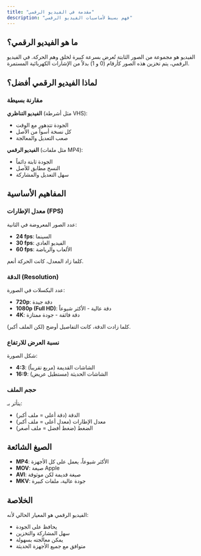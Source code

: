 ```yaml
---
title: "مقدمة في الفيديو الرقمي"
description: "فهم بسيط لأساسيات الفيديو الرقمي"
---
```


## ما هو الفيديو الرقمي؟

الفيديو هو مجموعة من الصور الثابتة تُعرض بسرعة كبيرة لخلق وهم الحركة. في الفيديو الرقمي، يتم تخزين هذه الصور كأرقام (0 و 1) بدلاً من الإشارات الكهربائية المستمرة.

## لماذا الفيديو الرقمي أفضل؟

### مقارنة بسيطة

**الفيديو التناظري** (مثل أشرطة VHS):
- الجودة تتدهور مع الوقت
- كل نسخة أسوأ من الأصل
- صعب التعديل والمعالجة

**الفيديو الرقمي** (مثل ملفات MP4):
- الجودة ثابتة دائماً
- النسخ مطابق للأصل
- سهل التعديل والمشاركة

## المفاهيم الأساسية

### معدل الإطارات (FPS)

عدد الصور المعروضة في الثانية:

- **24 fps**: السينما
- **30 fps**: الفيديو العادي
- **60 fps**: الألعاب والرياضة

كلما زاد المعدل، كانت الحركة أنعم.

### الدقة (Resolution)

عدد البكسلات في الصورة:

- **720p**: دقة جيدة
- **1080p (Full HD)**: دقة عالية - الأكثر شيوعاً
- **4K**: دقة فائقة - جودة ممتازة

كلما زادت الدقة، كانت التفاصيل أوضح (لكن الملف أكبر).

### نسبة العرض للارتفاع

شكل الصورة:

- **4:3**: الشاشات القديمة (مربع تقريباً)
- **16:9**: الشاشات الحديثة (مستطيل عريض)

### حجم الملف

يتأثر بـ:
- الدقة (دقة أعلى = ملف أكبر)
- معدل الإطارات (معدل أعلى = ملف أكبر)
- الضغط (ضغط أفضل = ملف أصغر)

## الصيغ الشائعة

- **MP4**: الأكثر شيوعاً، يعمل على كل الأجهزة
- **MOV**: صيغة Apple
- **AVI**: صيغة قديمة لكن موثوقة
- **MKV**: جودة عالية، ملفات كبيرة

## الخلاصة

الفيديو الرقمي هو المعيار الحالي لأنه:
- يحافظ على الجودة
- سهل المشاركة والتخزين
- يمكن معالجته بسهولة
- متوافق مع جميع الأجهزة الحديثة